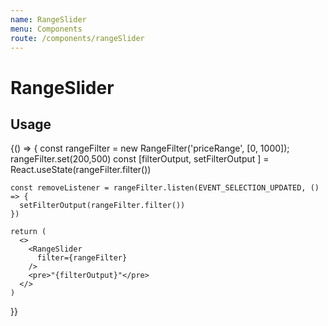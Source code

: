 ```yaml
---
name: RangeSlider
menu: Components
route: /components/rangeSlider
---
```



# RangeSlider

## Usage

<Playground>
{() => {
    const rangeFilter = new RangeFilter('priceRange', [0, 1000]);
    rangeFilter.set(200,500)
    const [filterOutput, setFilterOutput ] = React.useState(rangeFilter.filter())

    const removeListener = rangeFilter.listen(EVENT_SELECTION_UPDATED, () => {
      setFilterOutput(rangeFilter.filter())
    })

    return (
      <>
        <RangeSlider
          filter={rangeFilter}
        />
        <pre>"{filterOutput}"</pre>
      </>
    )

}}

</Playground>
